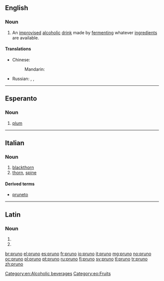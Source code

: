 ==English==

===Noun===
{{wikipedia}}
{{en-noun|-}}

# {{context|US|prison|slang|lang=en}} An [[improvised]] [[alcoholic]] [[drink]] made by [[ferment]]ing whatever [[ingredient]]s are available.

====Translations====
{{trans-top|an improvised alcoholic drink}}
* Chinese:
*: Mandarin: {{t|cmn|家酿啤酒|tr=jiā niàng píjiǔ|sc=Hani}}
{{trans-mid}}
* Russian: {{t+|ru|брага|f|tr=brága|sc=Cyrl}}, {{t+|ru|бражка|f|tr=brážka|sc=Cyrl}}, {{qualifier|distilled}} {{t+|ru|самогон|m|tr=samogón|sc=Cyrl}}
{{trans-bottom}}

[[Category:en:Alcoholic beverages]]

----

==Esperanto==

===Noun===
{{eo-noun}}

# [[plum]]

[[Category:eo:Fruits]]

----

==Italian==

===Noun===
{{it-noun|m|pruni}}

# [[blackthorn]]
# [[thorn]], [[spine]]

====Derived terms====
* [[pruneto]]

----

==Latin==

===Noun===
{{la-noun-form|prūnō}}

# {{inflection of|prūnus||dat|s|lang=la}}
# {{inflection of|prūnus||abl|s|lang=la}}

[[br:pruno]]
[[el:pruno]]
[[es:pruno]]
[[fr:pruno]]
[[io:pruno]]
[[it:pruno]]
[[mg:pruno]]
[[no:pruno]]
[[oc:pruno]]
[[pl:pruno]]
[[pt:pruno]]
[[ru:pruno]]
[[fi:pruno]]
[[sv:pruno]]
[[tl:pruno]]
[[tr:pruno]]
[[zh:pruno]]
